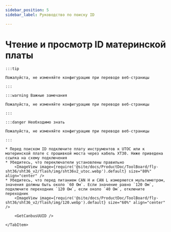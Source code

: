 ```yaml
---
sidebar_position: 5
sidebar_label: Руководство по поиску ID

---
```









# Чтение и просмотр ID материнской платы

    :::tip

    Пожалуйста, не изменяйте конфигурацию при переводе веб-страницы

    :::

    :::warning Важные замечания

    Пожалуйста, не изменяйте конфигурацию при переводе веб-страницы

    :::

    :::danger Необходимо знать

    Пожалуйста, не изменяйте конфигурацию при переводе веб-страницы

    :::

<Tabs>
    <TabItem value="can" label="Получение CANBus UUID">

    * Перед поиском ID подключите плату инструментов к UTOC или к материнской плате с прошивкой моста через кабель XT30. Ниже приведена ссылка на схему подключения
    * Убедитесь, что переключатели установлены правильно
        <ImageView image={require('@site/docs/ProductDoc/ToolBoard/fly-sht36/sht36_v2/flash/img/sht36v2_utoc.webp').default} size="80%" align="center" />
    * Убедитесь, что перед питанием CAN H и CAN L измеряются мультиметром, значения должны быть около `60 Ом`. Если значение равно `120 Ом`, подключите переходник `120 Ом`, если около `40 Ом`, отключите переходник
        <ImageView image={require('@site/docs/ProductDoc/ToolBoard/fly-sht36/sht36_v2/flash/img/120.webp').default} size="60%" align="center" />        

        <GetCanbusUUID />

    </TabItem>
</Tabs>
